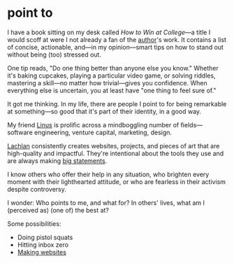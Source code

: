 
<Layout>

# point to

I have a book sitting on my desk called *How to Win at College*—a title I would scoff at were I not already a fan of the [author](https://calnewport.com)'s work. It contains a list of concise, actionable, and—in my opinion—smart tips on how to stand out without being (too) stressed out.

One tip reads, "Do one thing better than anyone else you know." Whether it's baking cupcakes, playing a particular video game, or solving riddles, mastering a skill—no matter how trivial—gives you confidence. When everything else is uncertain, you at least have "one thing to feel sure of."

It got me thinking. In my life, there are people I point to for being remarkable at something—so good that it's part of their identity, in a good way.

My friend <a class="external" href="http://thesephist.surge.sh" target="_blank">Linus</a>
 is prolific across a mindboggling number of fields—software engineering, venture capital, marketing, design.

<p><a class="external" href="http://thesephist.surge.sh" target="_blank">Lachlan</a> consistently creates websites, projects, and pieces of art that are high-quality and impactful. They're intentional about the tools they use and are always making <a class="external" href="https://notebook.lachlanjc.me/2019-09-24_lachlan_ultra/" target="_blank">big statements</a>.</p>

I know others who offer their help in any situation, who brighten every moment with their lighthearted attitude, or who are fearless in their activism despite controversy.

I wonder: Who points to me, and what for? In others' lives, what am I (perceived as) (one of) the best at?

Some possibilities:
* Doing pistol squats
* Hitting inbox zero
* [Making websites](code)

</Layout>